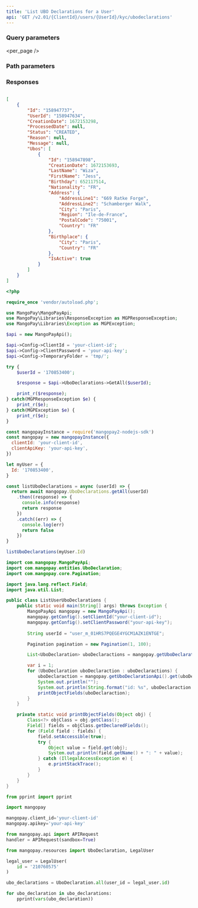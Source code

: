 ```yaml
---
title: 'List UBO Declarations for a User'  
api: 'GET /v2.01/{ClientId}/users/{UserId}/kyc/ubodeclarations'  
---
```


  

### Query parameters  

<page />  

<per_page />  

<Sort />  

### Path parameters  

<UserId />  

### Responses  

<AccordionGroup><Accordion title="200">  

<IdResponse />  

<UserId2Response />  

<CreationDateResponse />  

<ProcessDateResponse />  

<Status11Response />  

<ReasonResponse />  

<MessageResponse />  

<UbosResponse /></Accordion></AccordionGroup>  

<ResponseExample>  

```json 200  

[
    {
        "Id": "158947737",
        "UserId": "158947634",
        "CreationDate": 1672153298,
        "ProcessedDate": null,
        "Status": "CREATED",
        "Reason": null,
        "Message": null,
        "Ubos": [
            {
                "Id": "158947898",
                "CreationDate": 1672153693,
                "LastName": "Wiza",
                "FirstName": "Jess",
                "Birthday": 652117514,
                "Nationality": "FR",
                "Address": {
                    "AddressLine1": "669 Ratke Forge",
                    "AddressLine2": "Schamberger Walk",
                    "City": "Paris",
                    "Region": "Ile-de-France",
                    "PostalCode": "75001",
                    "Country": "FR"
                },
                "Birthplace": {
                    "City": "Paris",
                    "Country": "FR"
                },
                "IsActive": true
            }
        ]
    }
]  

 ```  

</ResponseExample>  

<RequestExample>  
  
```php PHP  
<?php 

require_once 'vendor/autoload.php';

use MangoPay\MangoPayApi;
use MangoPay\Libraries\ResponseException as MGPResponseException;
use MangoPay\Libraries\Exception as MGPException;

$api = new MangoPayApi();

$api->Config->ClientId = 'your-client-id';
$api->Config->ClientPassword = 'your-api-key';
$api->Config->TemporaryFolder = 'tmp/';

try {
    $userId = '170853400';

    $response = $api->UboDeclarations->GetAll($userId);

    print_r($response);
} catch(MGPResponseException $e) {
    print_r($e);
} catch(MGPException $e) {
    print_r($e);
}  
```  

  
```javascript NodeJS  
const mangopayInstance = require('mangopay2-nodejs-sdk')
const mangopay = new mangopayInstance({
  clientId: 'your-client-id',
  clientApiKey: 'your-api-key',
})

let myUser = {
  Id: '170853400',
}

const listUboDeclarations = async (userId) => {
  return await mangopay.UboDeclarations.getAll(userId)
    .then((response) => {
      console.info(response)
      return response
    })
    .catch((err) => {
      console.log(err)
      return false
    })
}

listUboDeclarations(myUser.Id)  
```  

```java Java
import com.mangopay.MangoPayApi;
import com.mangopay.entities.UboDeclaration;
import com.mangopay.core.Pagination;

import java.lang.reflect.Field;
import java.util.List;

public class ListUserUboDeclarations {
    public static void main(String[] args) throws Exception {
        MangoPayApi mangopay = new MangoPayApi();
        mangopay.getConfig().setClientId("your-client-id");
        mangopay.getConfig().setClientPassword("your-api-key");
        
        String userId = "user_m_01HRS7PQEGE4YGCM1AZK1ENTGE";

        Pagination pagination = new Pagination(1, 100);

        List<UboDeclaration> uboDeclaractions = mangopay.getUboDeclarationApi().getAll(userId, pagination, null);

        var i = 1;
        for (UboDeclaration uboDeclaraction : uboDeclaractions) {
            uboDeclaraction = mangopay.getUboDeclarationApi().get(uboDeclaraction.getId());
            System.out.println("");
            System.out.println(String.format("id: %s", uboDeclaraction.getId()));
            printObjectFields(uboDeclaraction);
        }
    }

    private static void printObjectFields(Object obj) {
        Class<?> objClass = obj.getClass();
        Field[] fields = objClass.getDeclaredFields();
        for (Field field : fields) {
            field.setAccessible(true);
            try {
                Object value = field.get(obj);
                System.out.println(field.getName() + ": " + value);
            } catch (IllegalAccessException e) {
                e.printStackTrace();
            }
        }
    }
}
```
  
```python Python  
from pprint import pprint

import mangopay

mangopay.client_id='your-client-id'
mangopay.apikey='your-api-key'

from mangopay.api import APIRequest
handler = APIRequest(sandbox=True)

from mangopay.resources import UboDeclaration, LegalUser

legal_user = LegalUser(
    id = '210760575'  
)

ubo_declarations = UboDeclaration.all(user_id = legal_user.id)

for ubo_declaration in ubo_declarations:
    pprint(vars(ubo_declaration))  
```  

  
</RequestExample>